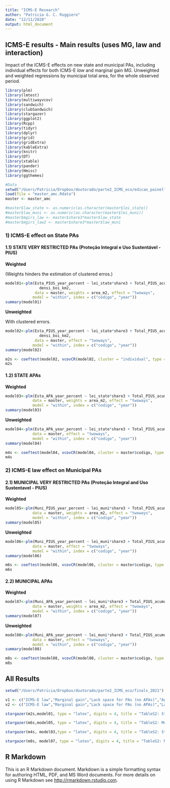 ```yaml
---
title: "ICMS-E Research"
author: "Patricia G. C. Ruggiero"
date: "12/11/2020"
output: html_document
---
```


## ICMS-E results - Main results (uses MG, law and interaction)

Impact of the ICMS-E effects on new state and municipal PAs, including individual effects for both ICMS-E $law$ and marginal gain $MG$. Unweighted and weighted regressions by municipal total area, for the whole observed period.

```r
library(plm)
library(lmtest)
library(multiwayvcov)
library(sandwich)
library(clubSandwich)
library(stargazer)
library(ggplot2)
library(Rcpp)
library(tidyr)
library(dplyr)
library(grid)
library(gridExtra)
library(kableExtra)
library(knitr)
library(DT)
library(xtable)
library(pander)
library(Hmisc)
library(ggthemes)

#Data
setwd("/Users/Patricia/Dropbox/doutorado/parte2_ICMS_eco/edicao_painel")
load(file = "master_amc.Rdata")
master <- master_amc

#master$law_state <- as.numeric(as.character(master$lei_state))
#master$law_muni <- as.numeric(as.character(master$lei_muni))
#master$mgirs_law <- master$share3*master$law_state
#master$mgirs_law2 <- master$share3*master$law_muni

```


### 1) ICMS-E effect on State PAs
  
  
#### 1.1) STATE VERY RESTRICTED PAs (Proteção Integral e Uso Sustentável - PIUS)
  
**Weighted**

(Weights hinders the estimation of clustered erros.)

```r
model01<-plm(Esta_PIUS_year_percent ~ lei_state*share3 + Total_PIUS_acumulated + agri_value + 
               densi_boi_km2, 
             data = master, weights = area_m2, effect = "twoways",
            model = "within", index = c("codigo", "year"))
summary(model01)
```

**Unweighted**

With clustered errors.

```r
model02<-plm(Esta_PIUS_year_percent ~ lei_state*share3 + Total_PIUS_acumulated + agri_value + 
               densi_boi_km2, 
             data = master, effect = "twoways",
            model = "within", index = c("codigo", "year"))
summary(model02)
```

```r
m2s <- coeftest(model02, vcovCR(model02, cluster = "individual", type = "CR1S"))
m2s
```

 
#### 1.2) STATE APAs   

**Weighted**

```r
model03<-plm(Esta_APA_year_percent ~ lei_state*share3 + Total_PIUS_acumulated + APA_acumulated + agri_value + densi_boi_km2, 
            data = master, weights = area_m2, effect = "twoways",
            model = "within", index = c("codigo", "year")) 
summary(model03)
```


**Unweighted**

```r
model04<-plm(Esta_APA_year_percent ~ lei_state*share3 + Total_PIUS_acumulated + APA_acumulated + agri_value + densi_boi_km2, 
            data = master, effect = "twoways",
            model = "within", index = c("codigo", "year")) 
summary(model04)
```

```r
m4s <- coeftest(model04, vcovCR(model04, cluster = master$codigo, type = "CR1S"))
m4s
```
 
  
### 2) ICMS-E law effect on Municipal PAs
  
  
#### 2.1) MUNICIPAL VERY RESTRICTED PAs (Proteção Integral and Uso Sustentavel - PIUS) 
  
**Weighted** 
  
```r
model05<-plm(Muni_PIUS_year_percent ~ lei_muni*share3 + Total_PIUS_acumulated + agri_value + densi_boi_km2, 
            data = master, weights = area_m2, effect = "twoways",
            model = "within", index = c("codigo", "year"))
summary(model05)
```

**Unweighted**

```r
model06<-plm(Muni_PIUS_year_percent ~ lei_muni*share3 + Total_PIUS_acumulated + agri_value + densi_boi_km2, 
            data = master, effect = "twoways",
            model = "within", index = c("codigo", "year"))
summary(model06)
```

```r
m6s <- coeftest(model06, vcovCR(model06, cluster = master$codigo, type = "CR1S"))
m6s
```
  
  
#### 2.2) MUNICIPAL APAs 

**Weighted**

```r
model07<-plm(Muni_APA_year_percent ~ lei_muni*share3 + Total_PIUS_acumulated + APA_acumulated + agri_value + densi_boi_km2, 
            data = master, weights = area_m2, effect = "twoways",
            model = "within", index = c("codigo", "year"))
summary(model07)
```

**Unweighted**

```r
model08<-plm(Muni_APA_year_percent ~ lei_muni*share3 + Total_PIUS_acumulated + APA_acumulated + agri_value + densi_boi_km2, 
            data = master, effect = "twoways",
            model = "within", index = c("codigo", "year"))
summary(model08)
```


```r
m8s <- coeftest(model08, vcovCR(model08, cluster = master$codigo, type = "CR1S"))
m8s
```

## All Results

```r
setwd("/Users/Patricia/Dropbox/doutorado/parte2_ICMS_eco/finals_2021")

v1 <- c("ICMS-E law","Marginal gain","Lack space for PAs (no APAs)","Agricultural production","Livestock","Interaction")
v2 <- c("ICMS-E law","Marginal gain","Lack space for PAs (no APAs)","Lack space for APAs","Agricultural production","Livestock","Interact")

stargazer(m2s,model01, type = "latex", digits = 4, title = "TableS2: State restricted PAs (1 - unweighted, 2 - weighted).", align = TRUE, covariate.labels = v1, no.space = TRUE, out = "tableS2_state_rest.tex")

stargazer(m6s,model05, type = "latex", digits = 4, title = "TableS2: Municipal restricted PAs (1 - unweighted, 2 - weighted).", align = TRUE, covariate.labels = v1, no.space = TRUE, out = "tableS2_muni_rest.tex")

stargazer(m4s, model03,type = "latex", digits = 4, title = "TableS2: State unrestricted PAs (1 - unweighted, 2 - weighted).", align = TRUE, covariate.labels = v2, no.space = TRUE, out = "tableS2_state_unrest.tex")

stargazer(m8s, model07, type = "latex", digits = 4, title = "TableS2: Municipal unrestricted PAs (1 - unweighted, 2 - weighted).", align = TRUE, covariate.labels = v2, no.space = TRUE, out = "tableS2_muni_unrest.tex")

```


  
## R Markdown

This is an R Markdown document. Markdown is a simple formatting syntax for authoring HTML, PDF, and MS Word documents. For more details on using R Markdown see <http://rmarkdown.rstudio.com>.
